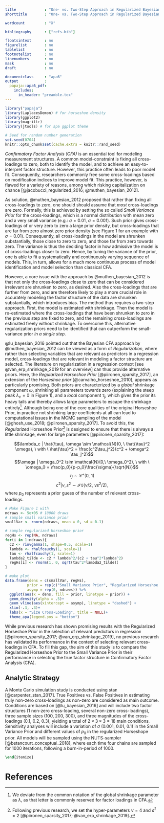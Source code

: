 ```yaml
---
title             : "One- vs. Two-Step Approach in Regularized Bayesian Confirmatory Factor Analysis (CFA)"
shorttitle        : "One- vs. Two-Step Approach in Regularized Bayesian CFA"

wordcount         : "X"

bibliography      : ["refs.bib"]

floatsintext      : no
figurelist        : no
tablelist         : no
footnotelist      : no
linenumbers       : no
mask              : no
draft             : no

documentclass     : "apa6"
output            : 
  papaja::apa6_pdf:
    includes:
      in_header: "preamble.tex"
---
```


```{=tex}
% move text to bottom of page
\vfill
Research Proposal \\
Michael Koch (6412157)\\
Methodology and Statistics for the Behavioral, Biomedical, and Social Sciences \\
Supervisor: Dr. Sara van Erp \\ 
Email: j.m.b.koch@students.uu.nl \\
Word Count: 786 \\
Intented Journal of Publication: Structural Equation Modeling \\
FETC permission obtained on 27'th September 2021

% make page numbers start from second page 
\pagenumbering{arabic}
\setcounter{page}{0}
\thispagestyle{empty}
% make page numbers from second page 
\pagestyle{plain}
```

```r
library("papaja")
library(LaplacesDemon) # for horseshoe density 
library(ggplot2)
library(magrittr)
library(jtools) # for apa ggplot theme
```

```r
# Seed for random number generation
set.seed(0704)
knitr::opts_chunk$set(cache.extra = knitr::rand_seed)
```

\clearpage

*Confirmatory Factor Analysis (CFA)* is an essential tool for modeling measurement structures. A common model-constraint is fixing all cross-loadings to zero, both to identify the model, and to achieve an easy-to-interpret factor structure. However, this practice often leads to poor model fit. Consequently, researchers commonly free some cross-loadings based on modification indices to improve model fit. This practice, however, is flawed for a variety of reasons, among which risking capitalization on chance [@jacobucci_regularized_2016; @muthen_bayesian_2012].

As solution, @muthen_bayesian_2012 proposed that rather than fixing all cross-loadings to zero, one should should assume that *most* cross-loadings are zero. Formally, this is achieved by setting the so called *Small Variance Prior* for the cross-loadings, which is a normal distribution with mean zero and a very small variance (e.g.: $\sigma = 0.01, \  \sigma = 0.001$). Such prior gives cross-loadings of or very zero to zero a large prior density, but cross-loadings that are far from zero almost zero prior density  (see Figure 1 for an example with $\sigma = 0.01$). Consequently, all cross-loadings in the model are shrunken substantially, those close to zero to zero, and those far from zero towards zero. The variance is thus the deciding factor in how admissive the model is of cross-loadings closer to zero. Hence, by tuning the variance of the prior, one is able to fit a systematically and continuously varying sequence of models. This, in turn, allows for a much more continuous process of model identification and model selection than classical CFA. 

However, a core issue with the approach by @muthen_bayesian_2012 is that not only the cross-loadings close to zero that can be considered irrelevant are shrunken to zero, as desired. Also the cross-loadings that are further from zero, and are therefore likely to play a more crucial role in accurately modeling the factor structure of the data are shrunken substantially, which introduces bias. The method thus requires a two-step approach. First, the model is estimated with shrinkage. Then the model is re-estimated where the cross-loadings that have been shrunken to zero in the previous step are fixed to zero, and the remaining cross-loadings are estimated freely without shrinkage. To overcome this, alternative regularization priors need to be identified that can outperform the small-variance prior *in a single step*. 

@lu_bayesian_2016 pointed out that the Bayesian CFA approach by @muthen_bayesian_2012 can be viewed as a form of *Regularization*, where rather than selecting variables that are relevant as predictors in a regression model, cross-loadings that are relevant in modeling a factor structure are selected. The literature on regularization in a regression context [see @van_erp_shrinkage_2019 for an overview] can thus provide alternative priors. Here, the *Regularized Horseshoe Prior* [@piironen_sparsity_2017], an extension of the *Horseshoe prior* [@carvalho_horseshoe_2010], appears as particularly promising. Both priors are characterized by a *global* shrinkage component $\omega$, shrinking all parameters towards zero (explaining the steep peak $\lambda_c = 0$ in Figure 1), and a  *local* component $\tau_j$, which gives the prior its heavy tails and thereby allows large parameters to escape the shrinkage entirely^[We deviate from the common notation of the global shrinkage parameter as $\lambda$, as that letter is commonly reserved for factor loadings in CFA.].  Although being one of the core qualities of the original Horseshoe Prior, in practice not shrinking large coefficients at all can lead to computational issues in the MCMC sampling of the model [@ghosh_use_2018; @piironen_sparsity_2017]. To avoid this, the *Regularized* Horseshoe Prior^[Following previous research, we set the hyper-parameters  $\nu = 4$ and $s^2 = 2$ [@piironen_sparsity_2017; @van_erp_shrinkage_2019].] is designed to ensure that there is always a little shrinkage, even for large parameters [@piironen_sparsity_2017]:


$$\lambda_c | \hat{\tau}, \omega \sim \mathcal{N}(0, \ \hat{\tau}^2 \omega), \ with \ \hat{\tau}^2 = \frac{c^2\tau_j^2}{c^2 + \omega^2 \tau_j^2}$$
$$\omega | \omega_0^2 \sim \mathcal{N}(0,\  \omega_0^2), \ with \  \omega_0 = \frac{p_0}{p-p_0}\frac{\sigma}{\sqrt{N}}$$
$$\tau_j \sim \mathcal{C^+}(0, \ 1)$$
$$c^2 | \nu, s^2 \sim \mathcal{IG}(\nu/2, \  \nu s^2/2),$$
where $p_0$ represents a prior guess of the number of relevant cross-loadings. 

```r
# Make Figure 1 with 
ndraws <- 5e+05 # 10000 draws
# sample small variance prior
smallVar <- rnorm(ndraws, mean = 0, sd = 0.1)

# sample regularized horseshoe prior
regHs <- rep(NA, ndraws)
for(i in 1:ndraws){
  c2 <- rinvgamma(1, shape=0.5, scale=1)
  lambda <- rhalfcauchy(1, scale=1)
  tau <- rhalfcauchy(1, scale=1)
  lambda2_tilde <- c2 * lambda^2/(c2 + tau^2*lambda^2)
  regHs[i] <- rnorm(1, 0, sqrt(tau^2*lambda2_tilde))
}

# make plot
data.frame(dens = c(smallVar, regHs), 
          prior = rep(c("Small Variance Prior", "Regularized Horseshoe Prior"), each = ndraws),
          asymp = rep(0, ndraws)) %>% 
  ggplot(aes(x = dens, fill = prior, linetype = prior)) + 
  geom_density(alpha = .5)+
  geom_vline(aes(xintercept = asymp), linetype = "dashed") +
  xlim(-.3, .3)+
  labs(x = "Size Cross-Loading", title = NULL)+
  theme_apa(legend.pos = "bottom")
```

While previous research has shown promising results with the Regularized Horseshoe Prior in the selection of relevant predictors in regression [@piironen_sparsity_2017; @van_erp_shrinkage_2019], no previous research has validated its performance in the context of selecting relevant cross-loadings in CFA. To fill this gap, the aim of this study is to compare the Regularized Horseshoe Prior to the Small Variance Prior in their performance in selecting the true factor structure in Confirmatory Factor Analysis (CFA). 


## Analytic Strategy

A Monte Carlo simulation study is conducted using stan [@carpenter_stan_2017]. 
True Positives vs. False Positives in estimating truly non-zero cross-loadings as non-zero are considered as main outcome.
Conditions are based on [@lu_bayesian_2016] and will include two factor structures (1 non-zero cross-loading, several non-zero cross-loadings), three sample sizes (100, 200, 300), and three magnitudes of the cross-loadings (0.1, 0.2, 0.3), yielding a total of $2 \times 3 \times 3 = 18$ main conditions. Sensitivity analyses will include a variation of $\sigma$ (0.001, 0.01, 0.1) in the Small Variance Prior and different values of $p_0$ in the regularized Horseshope prior. All models will be sampled using the NUTS-sampler [@betancourt_conceptual_2018], where each time four chains are sampled for 1000 iterations, following a burn-in-period of 1000.

\clearpage

```tex
\end{itemize}
```

# References

\begingroup
\setlength{\parindent}{-0.5in}
\setlength{\leftskip}{0.5in}

<div id="refs" custom-style="Bibliography"></div>
\endgroup

